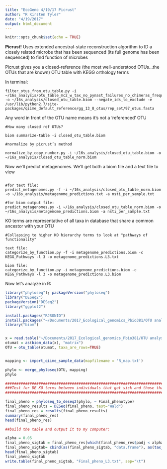 ```yaml
---
title: "EcoGeno 4/19/17 Picrust"
author: "R Kirsten Tyler"
date: "4/19/2017"
output: html_document
---
```


```r
knitr::opts_chunk$set(echo = TRUE)
```

**Picrust!**
Uses extended ancestral-state reconstruction algorithm to ID a closely related microbe that has been sequenced (its full genome has been sequenced) to find function of microbes

Picrust gives you a closed-reference (the most well-understood OTUs...the OTUs that are known) OTU table with KEGG orthology terms

In terminal:
```{}
filter_otus_from_otu_table.py -i ~/16s_analysis/otu_table_mc2_w_tax_no_pynast_failures_no_chimeras_frequency_filtered.biom -o ~/16s_analysis/closed_otu_table.biom --negate_ids_to_exclude -e /usr/lib/python2.7/site-packages/qiime_default_reference/gg_13_8_otus/rep_set/97_otus.fasta 

```

Any word in front of the OTU name means it's not a 'referenced' OTU

```{}
#How many closed ref OTUs?

biom summarize-table -i closed_otu_table.biom

#normalize by picrust’s method

normalize_by_copy_number.py -i ~/16s_analysis/closed_otu_table.biom -o ~/16s_analysis/closed_otu_table_norm.biom

```

Now we'll predict metagenomes. We'll get both a biom file and a text file to view

```{}

#for text file:
predict_metagenomes.py -f -i ~/16s_analysis/closed_otu_table_norm.biom -o ~/16s_analysis/metagenome_predictions.txt -a nsti_per_sample.txt 

#for biom output file: 
predict_metagenomes.py -i ~/16s_analysis/closed_otu_table_norm.biom -o ~/16s_analysis/metagenome_predictions.biom -a nsti_per_sample.txt

```

KO terms are representative of all taxa in database that share a common ancestor with your OTU

```{}
#Collapsing to higher KO hierarchy terms to look at "pathways of functionality"

text file: 
categorize_by_function.py -f -i metagenome_predictions.biom -c KEGG_Pathways -l 3 -o metagenome_predictions.L3.txt

biom file:
categorize_by_function.py -i metagenome_predictions.biom -c KEGG_Pathways -l 3 -o metagenome_predictions.L3.biom

```

Now let's analyze in R:

```r
library("phyloseq"); packageVersion("phyloseq")
library("DESeq2")
packageVersion("DESeq2")
library("ggplot2")

install.packages("RJSONIO")
install.packages("~/Documents/2017_Ecological_genomics_Pbio381/OTU analysis/biom_0.3.12.tar", repos = NULL, type = "source")
library("biom")



```


```r
x = read.table("~/Documents/2017_Ecological_genomics_Pbio381/OTU analysis/metagenome_predictions.L3.biom", sep = "\t", header = TRUE)
otumat = as(biom_data(x), "matrix")
OTU = otu_table(otumat, taxa_are_rows=TRUE)


mapping <- import_qiime_sample_data(mapfilename = 'R_map.txt')

phylo <- merge_phyloseq(OTU, mapping)
phylo

###############################################################################
###Test for DE KO terms between individuals that got sick and those that didn't
###############################################################################

final_pheno = phyloseq_to_deseq2(phylo, ~ Final_phenotype)
final_pheno_results = DESeq(final_pheno, test="Wald")
final_pheno_res = results(final_pheno_results)
summary(final_pheno_res)
head(final_pheno_res)

##build the table and output it to my computer:

alpha = 0.05
final_pheno_sigtab = final_pheno_res[which(final_pheno_res$padj < alpha), ]
final_pheno_sigtab= cbind(as(final_pheno_sigtab, "data.frame"), as(tax_table(phylo)[rownames(final_pheno_sigtab), ], "matrix"))
head(final_pheno_sigtab)
final_pheno_sigtab
write.table(final_pheno_sigtab, "Final_pheno_L3.txt", sep="\t")
```





